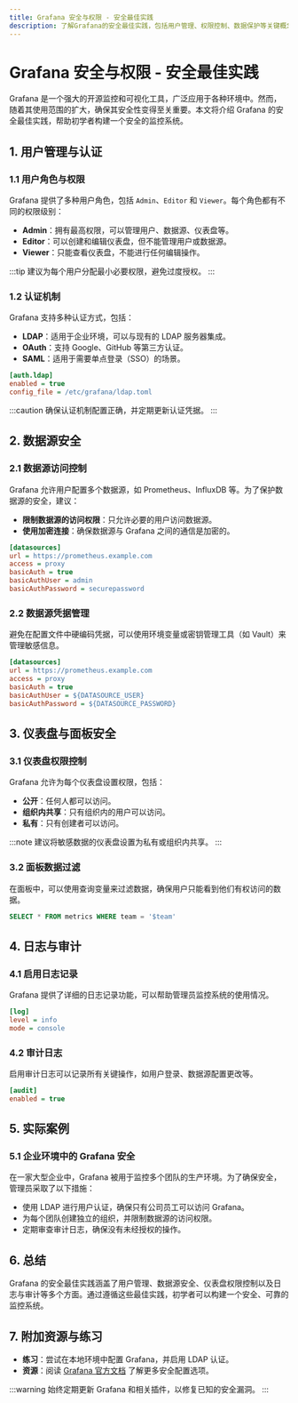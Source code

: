 ```yaml
---
title: Grafana 安全与权限 - 安全最佳实践
description: 了解Grafana的安全最佳实践，包括用户管理、权限控制、数据保护等关键概念，帮助初学者构建安全的监控系统。
---
```


# Grafana 安全与权限 - 安全最佳实践

Grafana 是一个强大的开源监控和可视化工具，广泛应用于各种环境中。然而，随着其使用范围的扩大，确保其安全性变得至关重要。本文将介绍 Grafana 的安全最佳实践，帮助初学者构建一个安全的监控系统。

## 1. 用户管理与认证

### 1.1 用户角色与权限

Grafana 提供了多种用户角色，包括 `Admin`、`Editor` 和 `Viewer`。每个角色都有不同的权限级别：

- **Admin**：拥有最高权限，可以管理用户、数据源、仪表盘等。
- **Editor**：可以创建和编辑仪表盘，但不能管理用户或数据源。
- **Viewer**：只能查看仪表盘，不能进行任何编辑操作。

:::tip
建议为每个用户分配最小必要权限，避免过度授权。
:::

### 1.2 认证机制

Grafana 支持多种认证方式，包括：

- **LDAP**：适用于企业环境，可以与现有的 LDAP 服务器集成。
- **OAuth**：支持 Google、GitHub 等第三方认证。
- **SAML**：适用于需要单点登录（SSO）的场景。

```ini
[auth.ldap]
enabled = true
config_file = /etc/grafana/ldap.toml
```

:::caution
确保认证机制配置正确，并定期更新认证凭据。
:::

## 2. 数据源安全

### 2.1 数据源访问控制

Grafana 允许用户配置多个数据源，如 Prometheus、InfluxDB 等。为了保护数据源的安全，建议：

- **限制数据源的访问权限**：只允许必要的用户访问数据源。
- **使用加密连接**：确保数据源与 Grafana 之间的通信是加密的。

```ini
[datasources]
url = https://prometheus.example.com
access = proxy
basicAuth = true
basicAuthUser = admin
basicAuthPassword = securepassword
```

### 2.2 数据源凭据管理

避免在配置文件中硬编码凭据，可以使用环境变量或密钥管理工具（如 Vault）来管理敏感信息。

```ini
[datasources]
url = https://prometheus.example.com
access = proxy
basicAuth = true
basicAuthUser = ${DATASOURCE_USER}
basicAuthPassword = ${DATASOURCE_PASSWORD}
```

## 3. 仪表盘与面板安全

### 3.1 仪表盘权限控制

Grafana 允许为每个仪表盘设置权限，包括：

- **公开**：任何人都可以访问。
- **组织内共享**：只有组织内的用户可以访问。
- **私有**：只有创建者可以访问。

:::note
建议将敏感数据的仪表盘设置为私有或组织内共享。
:::

### 3.2 面板数据过滤

在面板中，可以使用查询变量来过滤数据，确保用户只能看到他们有权访问的数据。

```sql
SELECT * FROM metrics WHERE team = '$team'
```

## 4. 日志与审计

### 4.1 启用日志记录

Grafana 提供了详细的日志记录功能，可以帮助管理员监控系统的使用情况。

```ini
[log]
level = info
mode = console
```

### 4.2 审计日志

启用审计日志可以记录所有关键操作，如用户登录、数据源配置更改等。

```ini
[audit]
enabled = true
```

## 5. 实际案例

### 5.1 企业环境中的 Grafana 安全

在一家大型企业中，Grafana 被用于监控多个团队的生产环境。为了确保安全，管理员采取了以下措施：

- 使用 LDAP 进行用户认证，确保只有公司员工可以访问 Grafana。
- 为每个团队创建独立的组织，并限制数据源的访问权限。
- 定期审查审计日志，确保没有未经授权的操作。

## 6. 总结

Grafana 的安全最佳实践涵盖了用户管理、数据源安全、仪表盘权限控制以及日志与审计等多个方面。通过遵循这些最佳实践，初学者可以构建一个安全、可靠的监控系统。

## 7. 附加资源与练习

- **练习**：尝试在本地环境中配置 Grafana，并启用 LDAP 认证。
- **资源**：阅读 [Grafana 官方文档](https://grafana.com/docs/) 了解更多安全配置选项。

:::warning
始终定期更新 Grafana 和相关插件，以修复已知的安全漏洞。
:::